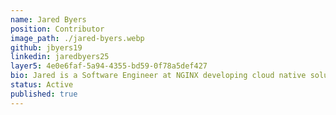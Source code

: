 ---
name: Jared Byers
position: Contributor
image_path: ./jared-byers.webp
github: jbyers19
linkedin: jaredbyers25
layer5: 4e0e6faf-5a94-4355-bd59-0f78a5def427
bio: Jared is a Software Engineer at NGINX developing cloud native solutions. In 7+ years in the software industry, he has gained experience in several aspects of software development, including QA, DevOps, and product development. His past experience includes mobile applications and microservices. Currently he is focused on cloud solutions, particularly those involving kubernetes.
status: Active
published: true 
---

